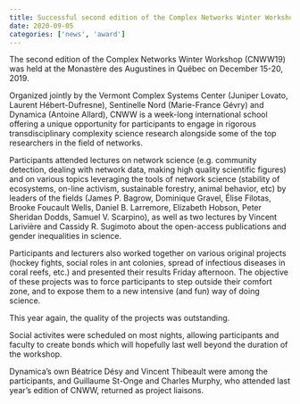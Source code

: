 ```yaml
---
title: Successful second edition of the Complex Networks Winter Workshop (CNWW19)
date: 2020-09-05
categories: ['news', 'award']
---
```


The second edition of the Complex Networks Winter Workshop (CNWW19) was held at the Monastère des Augustines in Québec on December 15-20, 2019.

Organized jointly by the Vermont Complex Systems Center (Juniper Lovato, Laurent Hébert-Dufresne), Sentinelle Nord (Marie-France Gévry) and Dynamica (Antoine Allard), CNWW is a week-long international school offering a unique opportunity for participants to engage in rigorous transdisciplinary complexity science research alongside some of the top researchers in the field of networks.

Participants attended lectures on network science (e.g. community detection, dealing with network data, making high quality scientific figures) and on various topics leveraging the tools of network science (stability of ecosystems, on-line activism, sustainable forestry, animal behavior, etc) by leaders of the fields (James P. Bagrow, Dominique Gravel, Élise Filotas, Brooke Foucault Wells, Daniel B. Larremore, Elizabeth Hobson, Peter Sheridan Dodds, Samuel V. Scarpino), as well as two lectures by Vincent Larivière and Cassidy R. Sugimoto about the open-access publications and gender inequalities in science.

Participants and lecturers also worked together on various original projects (hockey fights, social roles in ant colonies, spread of infectious diseases in coral reefs, etc.) and presented their results Friday afternoon. The objective of these projects was to force participants to step outside their comfort zone, and to expose them to a new intensive (and fun) way of doing science.

This year again, the quality of the projects was outstanding.

Social activites were scheduled on most nights, allowing participants and faculty to create bonds which will hopefully last well beyond the duration of the workshop.

Dynamica’s own Béatrice Désy and Vincent Thibeault were among the participants, and Guillaume St-Onge and Charles Murphy, who attended last year’s edition of CNWW, returned as project liaisons.